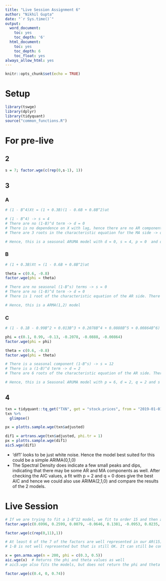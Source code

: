 ```yaml
---
title: "Live Session Assignment 6"
author: "Nikhil Gupta"
date: "`r Sys.time()`"
output:
  word_document:
    toc: yes
    toc_depth: '6'
  html_document:
    toc: yes
    toc_depth: 6
    toc_float: yes
always_allow_html: yes
---
```



```r
knitr::opts_chunk$set(echo = TRUE)
```

# Setup

```r
library(tswge)
library(dplyr)
library(tidyquant)
source("common_functions.R")
```


# For pre-live

## 2
```r
s = 7; factor.wge(c(rep(0,s-1), 1))   
```

## 3
### A

```r
# (1 - B^4)Xt = (1 + 0.3B)(1 - 0.6B + 0.8B^2)at

# (1 - B^4) -> s = 4
# There are no (1-B)^d term -> d = 0
# There is no dependence on X with lag, hence there are no AR components -> p = 0
# There are 3 roots in the characteristic equation for the MA side -> q = 3

# Hence, this is a seasonal ARUMA model with d = 0, s = 4, p = 0  and q = 3
```

### B
```r
# (1 + 0.3B)Xt = (1 - 0.6B + 0.8B^2)at

theta = c(0.6, -0.8)
factor.wge(phi = theta)

# There are no seasonal (1-B^s) terms -> s = 0
# There are no (1-B)^d term -> d = 0
# There is 1 root of the characteristic equation of the AR side. There are 2 roots of the characteristic equation of the MA side (and none of the factors on the AR and MA side cancel) -> -> p = 1, q = 2

# Hence, this is a ARMA(1,2) model
```

### C
```r
# (1 - 0.1B - 0.99B^2 + 0.013B^3 + 0.2078B^4 + 0.0888B^5 + 0.00864B^6) * (1-B)^2 * (1-B^12) * Xt = (1 - 0.6B + 0.8B^2) * at

phi = c(0.1, 0.99, -0.13, -0.2078, -0.0888, -0.00864)
factor.wge(phi = phi)

theta = c(0.6, -0.8)
factor.wge(phi = theta)

# There is a seasonal component (1-B^s) -> s = 12
# There is a (1-B)^d term -> d = 2
# There are 6 roots of the characteristic equation of the AR side. There are 2 roots of the characteristic equation of the MA side (and none of the factors on the AR and MA side cancel) -> p = 6, q = 2

# Hence, this is a Seasonal ARUMA model with p = 6, d = 2, q = 2 and s = 12
```

## 4
```r
txn = tidyquant::tq_get("TXN", get = "stock.prices", from = "2019-01-01")
txn %>%
  glimpse()
```


```r
px = plotts.sample.wge(txn$adjusted)
```

```r
dif1 = artrans.wge(txn$adjusted, phi.tr = 1)
px = plotts.sample.wge(dif1)
aic5.wge(dif1)
```

* 'dif1' looks to be just white noise. Hence the model best suited for this could be a simple ARIMA(0,1,0)
* The Spectral Density does indicate a few small peaks and dips, indicating that there may be some AR and MA components as well. After checking the AIC values, a fit with p = 2 and q = 0 does give the best AIC and hence we could also use ARIMA(2,1,0) and compare the results of the 2 models.


# Live Session
```r
# If we are trying to fit a 1-B^12 model, we fit to order 15 and then ask for phis and see if we have factors close to those that are seen in pure 1-B^12 model. 
factor.wge(c(0.6996, 0.2599, 0.0079, -0.0646, 0.1381, -0.0953, 0.0235, -0.0969, 0.1770, -0.1191, 0.1030, 0.7754, -0.4590, -0.4099, 0.0501))

factor.wge(c(rep(0,11),1))

# At least 6 of the 7 of the factors are well represented in our AR(15) model
# 1-B is not well represented but that is still OK. It can still be considered pretty close to 1-B^12
```


```r
x = gen.arma.wge(n = 200, phi = c(0.3, 0.5))
aic.wge(x)  # Returns the phi and theta values as well 
# aic5.wge also fits the models, but does not return the phi and theta values.
```


```r
factor.wge(c(0.4, 0, 0.74))
```


